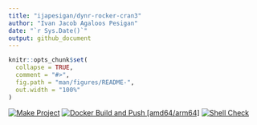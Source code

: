 ```yaml
---
title: "ijapesigan/dynr-rocker-cran3"
author: "Ivan Jacob Agaloos Pesigan"
date: "`r Sys.Date()`"
output: github_document
---
```


<!-- README.md is generated from .setup/readme/README.Rmd. Please edit that file -->

```r
knitr::opts_chunk$set(
  collapse = TRUE,
  comment = "#>",
  fig.path = "man/figures/README-",
  out.width = "100%"
)
```

<!-- badges: start -->
[![Make Project](https://github.com/ijapesigan/docker-dynr-rocker-cran3/actions/workflows/make.yml/badge.svg)](https://github.com/ijapesigan/docker-dynr-rocker-cran3/actions/workflows/make.yml)
[![Docker Build and Push [amd64/arm64]](https://github.com/ijapesigan/docker-dynr-rocker-cran3/actions/workflows/docker-build-push-multi.yml/badge.svg)](https://github.com/ijapesigan/docker-dynr-rocker-cran3/actions/workflows/docker-build-push-multi.yml)
[![Shell Check](https://github.com/ijapesigan/docker-dynr-rocker-cran3/actions/workflows/shellcheck.yml/badge.svg)](https://github.com/ijapesigan/docker-dynr-rocker-cran3/actions/workflows/shellcheck.yml)
<!-- badges: end -->
